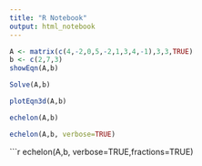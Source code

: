 ```yaml
---
title: "R Notebook"
output: html_notebook
---
```




```r
A <- matrix(c(4,-2,0,5,-2,1,3,4,-1),3,3,TRUE)
b <- c(2,7,3)
showEqn(A,b)
```
```r
Solve(A,b)
```
```r
plotEqn3d(A,b)
```
```r
echelon(A,b)
```
```r
echelon(A,b, verbose=TRUE)
```
```r
echelon(A,b, verbose=TRUE,fractions=TRUE)


